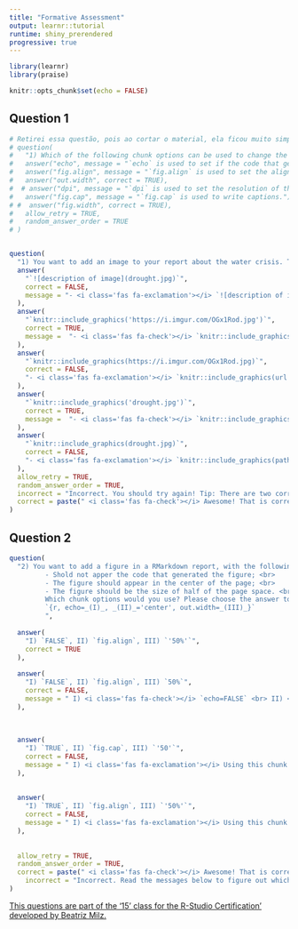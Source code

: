 ```yaml
---
title: "Formative Assessment"
output: learnr::tutorial
runtime: shiny_prerendered
progressive: true
---
```


```r
library(learnr)
library(praise)

knitr::opts_chunk$set(echo = FALSE)
```

## Question 1
```r
# Retirei essa questão, pois ao cortar o material, ela ficou muito simples
# question(
#   "1) Which of the following chunk options can be used to change the size of a figure?",
#   answer("echo", message = "`echo` is used to set if the code that generates the figure should appear in the output."),
#   answer("fig.align", message = "`fig.align` is used to set the alignment of the figure."),
#   answer("out.width", correct = TRUE),
#  # answer("dpi", message = "`dpi` is used to set the resolution of the figure."),
#   answer("fig.cap", message = "`fig.cap` is used to write captions."),
# #  answer("fig.width", correct = TRUE),
#   allow_retry = TRUE,
#   random_answer_order = TRUE
# ) 


question(
  "1) You want to add an image to your report about the water crisis. The image is saved in your computer, in the same directory of your RProj and R Markdown report, and its name is `drought.jpg`, and also available online, in this url: `https://i.imgur.com/OGx1Rod.jpg`. <br><br><center><img src='https://i.imgur.com/OGx1Rod.jpg' width='200'/></center><br>You want to add the image and be able to change the properties with chunk options. Which of the following code could be used? Please select all the possible answers: ",
  answer(
    "`![description of image](drought.jpg)`",
    correct = FALSE,
    message = "- <i class='fas fa-exclamation'></i> `![description of image](url of the image)` - This code is used to add an image using Markdown code, which is not able to change the chunk options. Chunk options are available for R code, not Markdown. To add an image using R code, the funcion `knitr::include_graphics()` can be used"
  ),
  answer(
    "`knitr::include_graphics('https://i.imgur.com/OGx1Rod.jpg')`",
    correct = TRUE,
    message =  "- <i class='fas fa-check'></i> `knitr::include_graphics('url of the image')` - Congratulations! That is correct!"
  ),
  answer(
    "`knitr::include_graphics(https://i.imgur.com/OGx1Rod.jpg)`",
    correct = FALSE,
    "- <i class='fas fa-exclamation'></i> `knitr::include_graphics(url of the image)` - Almost right! Just remember to use quotation marks around the first argument of the function (the path or url of the image)."
  ),
  answer(
    "`knitr::include_graphics('drought.jpg')`",
    correct = TRUE,
    message =  "- <i class='fas fa-check'></i> `knitr::include_graphics('path to the image')` - Congratulations! That is correct!"
  ),
  answer(
    "`knitr::include_graphics(drought.jpg)`",
    correct = FALSE,
    "- <i class='fas fa-exclamation'></i> `knitr::include_graphics(path to the image)` - Almost right! Just remember to use quotation marks around the first argument of the function (the path or url of the image)."
  ),
  allow_retry = TRUE,
  random_answer_order = TRUE,
  incorrect = "Incorrect. You should try again! Tip: There are two correct answers!",
  correct = paste(" <i class='fas fa-check'></i> Awesome! That is correct!", praise())
)
```

## Question 2
```r
question(
  "2) You want to add a figure in a RMarkdown report, with the following properties: <Br>
         - Shold not apper the code that generated the figure; <br>
         - The figure should appear in the center of the page; <br>
         - The figure should be the size of half of the page space. <br>
         Which chunk options would you use? Please choose the answer to fill the gaps: <br>
         `{r, echo=_(I)_, _(II)_='center', out.width=_(III)_}`
         ",
  
  answer(
    "I) `FALSE`, II) `fig.align`, III) `'50%'`",
    correct = TRUE
  ),
  
  answer(
    "I) `FALSE`, II) `fig.align`, III) `50%`",
    correct = FALSE,
    message = " I) <i class='fas fa-check'></i> `echo=FALSE` <br> II) <i class='fas fa-check'></i> ` fig.align='center'` <br> III) <i class='fas fa-exclamation'></i> Almost right! Just remember to use quotation marks around the number and the symbol of percentage (example: `out.width='50%'`)."
  ),
  
  
  
  answer(
    "I) `TRUE`, II) `fig.cap`, III) `'50'`",
    correct = FALSE,
    message = " I) <i class='fas fa-exclamation'></i> Using this chunk options, the code that generates the figure will show in your report. If `echo=FALSE` is used, the code won't show. <br> II) <i class='fas fa-exclamation'></i> `fig.cap` is used to set a caption for the figure. To set the alignment of the figure, `fig.align` can be used.<BR> III) <i class='fas fa-exclamation'></i>  Almost right! Just remember to use the symbol of percentage (%) after the number (example: `out.width='50%'`). <BR>"
  ),
  
  
  answer(
    "I) `TRUE`, II) `fig.align`, III) `'50%'`",
    correct = FALSE,
    message = " I) <i class='fas fa-exclamation'></i> Using this chunk options, the code that generates the figure will show in your report. If `echo=FALSE` is used, the code won't show. <br> II) <i class='fas fa-check'></i> ` fig.align='center'` <br> III) <i class='fas fa-check'></i> `out.width='50%'` "
  ),
  
  
  allow_retry = TRUE,
  random_answer_order = TRUE,
  correct = paste(" <i class='fas fa-check'></i> Awesome! That is correct!", praise()),
    incorrect = "Incorrect. Read the messages below to figure out which is the right answer, and try again."
)
```

<!-- inicio font awesome -->
<script src="https://kit.fontawesome.com/1f72d6921a.js" crossorigin="anonymous"></script>
<!-- final font awesome -->

[<i class="fas fa-external-link-alt"></i> This questions are part of the '15’ class for the R-Studio Certification' developed by Beatriz Milz.](https://beatrizmilz.github.io/RStudio_Certification/) 
